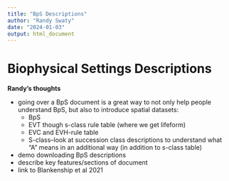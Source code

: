 ```yaml
---
title: "BpS Descriptions"
author: "Randy Swaty"
date: "2024-01-03"
output: html_document
---
```



# Biophysical Settings Descriptions


**Randy's thoughts**

* going over a BpS document is a great way to not only help people understand BpS, but also to introduce spatial datasets:
    * BpS 
    * EVT though s-class rule table (where we get lifeform)
    * EVC and EVH-rule table
    * S-class--look at succession class descriptions to understand what "A" means in an additional way (in addition to s-class table)
* demo downloading BpS descriptions
* describe key features/sections of document
* link to Blankenship et al 2021
